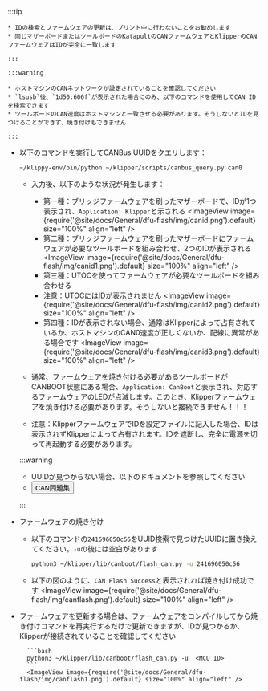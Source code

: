 :::tip

    * IDの検索とファームウェアの更新は、プリント中に行わないことをお勧めします
    * 同じマザーボードまたはツールボードのKatapultのCANファームウェアとKlipperのCANファームウェアはIDが完全に一致します

    :::

    :::warning

    * ホストマシンのCANネットワークが設定されていることを確認してください
    * `lsusb`後、`1d50:606f`が表示された場合にのみ、以下のコマンドを使用してCAN IDを検索できます
    * ツールボードのCAN速度はホストマシンと一致させる必要があります。そうしないとIDを見つけることができず、焼き付けもできません

    :::


* 以下のコマンドを実行してCANBus UUIDをクエリします：

    ```bash
    ~/klippy-env/bin/python ~/klipper/scripts/canbus_query.py can0
    ```

    * 入力後、以下のような状況が発生します：
        * 第一種：ブリッジファームウェアを刷ったマザーボードで、IDが1つ表示され、`Application: Klipper`と示される
            <ImageView image={require('@site/docs/General/dfu-flash/img/canid.png').default} size="100%" align="left" />  
        * 第二種：ブリッジファームウェアを刷ったマザーボードにファームウェアが必要なツールボードを組み合わせ、2つのIDが表示される
            <ImageView image={require('@site/docs/General/dfu-flash/img/canid1.png').default} size="100%" align="left" />  
        * 第三種：UTOCを使ってファームウェアが必要なツールボードを組み合わせる
        * 注意：UTOCにはIDが表示されません
            <ImageView image={require('@site/docs/General/dfu-flash/img/canid2.png').default} size="100%" align="left" />  
        * 第四種：IDが表示されない場合、通常はKlipperによって占有されているか、ホストマシンのCAN0速度が正しくないか、配線に異常がある場合です
            <ImageView image={require('@site/docs/General/dfu-flash/img/canid3.png').default} size="100%" align="left" />  

    * 通常、ファームウェアを焼き付ける必要があるツールボードがCANBOOT状態にある場合、`Application: CanBoot`と表示され、対応するファームウェアのLEDが点滅します。このとき、Klipperファームウェアを焼き付ける必要があります。そうしないと接続できません！！！
    * 注意：KlipperファームウェアでIDを設定ファイルに記入した場合、IDは表示されずKlipperによって占有されます。IDを遮断し、完全に電源を切って再起動する必要があります。

    :::warning

    * UUIDが見つからない場合、以下のドキュメントを参照してください  
    * <Button variant="contained" disableElevation href="/docs/DebugDoc/faq/klipper_can">CAN問題集</Button>

    :::

* ファームウェアの焼き付け

    * 以下のコマンドの`241696050c56`をUUID検索で見つけたUUIDに置き換えてください。`-u`の後には空白があります
        ```bash
        python3 ~/klipper/lib/canboot/flash_can.py -u 241696050c56
        ```

    * 以下の図のように、`CAN Flash Success`と表示されれば焼き付け成功です 
        <ImageView image={require('@site/docs/General/dfu-flash/img/canflash.png').default} size="100%" align="left" />  



* ファームウェアを更新する場合は、ファームウェアをコンパイルしてから焼き付けコマンドを再実行するだけで更新できますが、IDが見つかるか、Klipperが接続されていることを確認してください

        ```bash
        python3 ~/klipper/lib/canboot/flash_can.py -u  <MCU ID>
        ```
        <ImageView image={require('@site/docs/General/dfu-flash/img/canflash1.png').default} size="100%" align="left" />  
